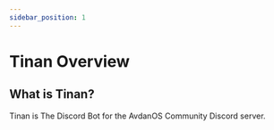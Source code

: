 ```yaml
---
sidebar_position: 1
---
```

# Tinan Overview

<Notice type="wip" url="/docs/tinan/tinan-overview.mdx" />

## What is Tinan?

Tinan is The Discord Bot for the AvdanOS Community Discord server.